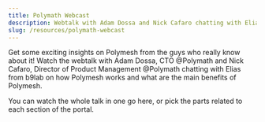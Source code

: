 ```yaml
---
title: Polymath Webcast
description: Webtalk with Adam Dossa and Nick Cafaro chatting with Elias
slug: /resources/polymath-webcast
---
```



Get some exciting insights on Polymesh from the guys who really know about it! Watch the webtalk with Adam Dossa, CTO @Polymath and Nick Cafaro, Director of Product Management @Polymath chatting with Elias from b9lab on how Polymesh works and what are the main benefits of Polymesh.

You can watch the whole talk in one go here, or pick the parts related to each section of the portal.

<YoutubePlayer videoId="aCvFVyFZzr4"/>